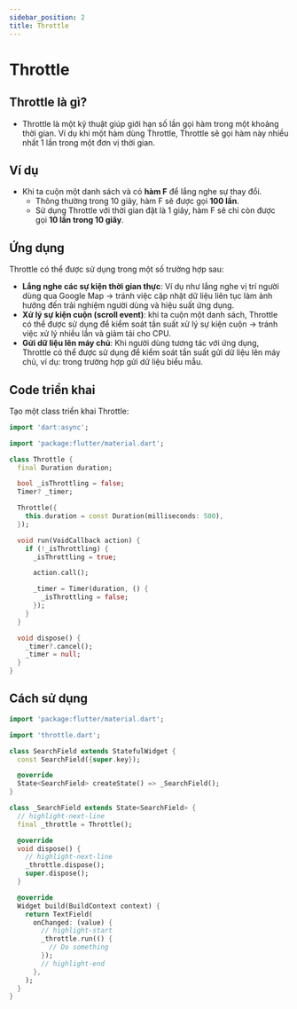 ```yaml
---
sidebar_position: 2
title: Throttle
---
```


# Throttle 

## Throttle là gì?

- Throttle là một kỹ thuật giúp giới hạn số lần gọi hàm trong một khoảng thời gian. 
Ví dụ khi một hàm dùng Throttle, Throttle sẽ gọi hàm này nhiều nhất 1 lần trong một đơn vị thời gian.

## Ví dụ
- Khi ta cuộn một danh sách và có **hàm F** để lắng nghe sự thay đổi.
    - Thông thường trong 10 giây, hàm F sẽ được gọi **100 lần**.
    - Sử dụng Throttle với thời gian đặt là 1 giây, hàm F sẽ chỉ còn được gọi **10 lần trong 10 giây**.

## Ứng dụng
Throttle có thể được sử dụng trong một số trường hợp sau:
- **Lắng nghe các sự kiện thời gian thực**: Ví dụ như lắng nghe vị trí người dùng qua Google Map -> tránh việc cập nhật dữ liệu 
liên tục làm ảnh hưởng đến trải nghiệm người dùng và hiệu suất ứng dụng.
- **Xử lý sự kiện cuộn (scroll event)**: khi ta cuộn một danh sách, Throttle có thể được sử dụng để kiểm soát tần suất xử lý sự
kiện cuộn -> tránh việc xử lý nhiều lần và giảm tải cho CPU.
- **Gửi dữ liệu lên máy chủ**: Khi người dùng tương tác với ứng dụng, Throttle có thể được sử dụng để kiểm soát tần suất 
gửi dữ liệu lên máy chủ, ví dụ: trong trường hợp gửi dữ liệu biểu mẫu.

## Code triển khai
Tạo một class triển khai Throttle:

```dart title="lib/utils/operators/throttle.dart"
import 'dart:async';

import 'package:flutter/material.dart';

class Throttle {
  final Duration duration;

  bool _isThrottling = false;
  Timer? _timer;

  Throttle({
    this.duration = const Duration(milliseconds: 500),
  });

  void run(VoidCallback action) {
    if (!_isThrottling) {
      _isThrottling = true;

      action.call();

      _timer = Timer(duration, () {
        _isThrottling = false;
      });
    }
  }

  void dispose() {
    _timer?.cancel();
    _timer = null;
  }
}
```
## Cách sử dụng

```dart
import 'package:flutter/material.dart';

import 'throttle.dart';

class SearchField extends StatefulWidget {
  const SearchField({super.key});

  @override
  State<SearchField> createState() => _SearchField();
}

class _SearchField extends State<SearchField> {
  // highlight-next-line
  final _throttle = Throttle();

  @override
  void dispose() {
    // highlight-next-line
    _throttle.dispose();
    super.dispose();
  }

  @override
  Widget build(BuildContext context) {
    return TextField(
      onChanged: (value) {
        // highlight-start
        _throttle.run(() {
          // Do something
        });
        // highlight-end
      },
    );
  }
}
```